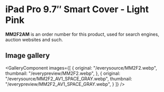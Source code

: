 
# iPad Pro 9.7″ Smart Cover - Light Pink

<Callout type='info' emoji='👉🏻'>**MM2F2AM** is an order number for this product, used for search engines, auction websites and such.</Callout>

## Image gallery

<GalleryComponent
    images={[
      {
        original: "/everysource/MM2F2.webp",
        thumbnail: "/everypreview/MM2F2.webp",
      },
      {
        original: "/everysource/MM2F2_AV1_SPACE_GRAY.webp",
        thumbnail: "/everypreview/MM2F2_AV1_SPACE_GRAY.webp",
      }
    ]}
  />
